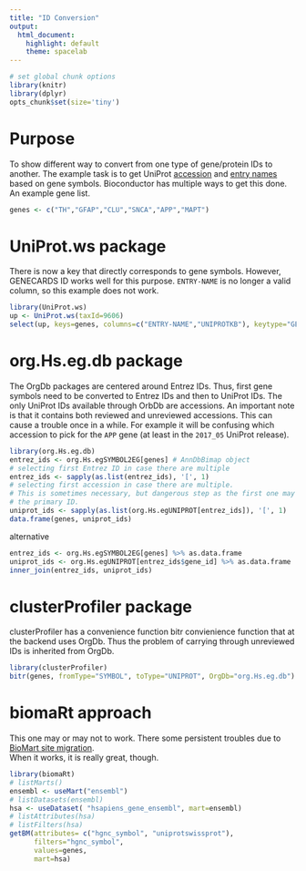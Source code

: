 ```yaml
---
title: "ID Conversion"
output: 
  html_document: 
    highlight: default
    theme: spacelab
---
```




<!--
%\VignetteEngine{knitr::rmarkdown}
%\VignetteIndexEntry{ID conversion}
%\VignetteKeyword{MSnSet.utils}
%\VignettePackage{MSnSet.utils}
-->

```r
# set global chunk options
library(knitr)
library(dplyr)
opts_chunk$set(size='tiny')
```

# Purpose
To show different way to convert from one type of gene/protein IDs to another.
The example task is to get UniProt [accession](http://www.uniprot.org/help/accession_numbers) 
and [entry names](http://www.uniprot.org/help/entry_name) based on
gene symbols. Bioconductor has multiple ways to get this done.
An example gene list.
```r
genes <- c("TH","GFAP","CLU","SNCA","APP","MAPT")
```

# UniProt.ws package
There is now a key that directly corresponds to gene symbols. 
However, GENECARDS ID works well for this purpose. `ENTRY-NAME` is no longer a valid column, so this example does not work.
```r
library(UniProt.ws)
up <- UniProt.ws(taxId=9606)
select(up, keys=genes, columns=c("ENTRY-NAME","UNIPROTKB"), keytype="GENECARDS")
```

# org.Hs.eg.db package
The OrgDb packages are centered around Entrez IDs. Thus, first gene symbols
need to be converted to Entrez IDs and then to UniProt IDs. The only UniProt IDs
available through OrbDb are accessions. An important note is that it contains
both reviewed and unreviewed accessions. This can cause a trouble once in a while.
For example it will be confusing which accession to pick for the `APP` gene 
(at least in the `2017_05` UniProt release).
```r
library(org.Hs.eg.db)
entrez_ids <- org.Hs.egSYMBOL2EG[genes] # AnnDbBimap object
# selecting first Entrez ID in case there are multiple
entrez_ids <- sapply(as.list(entrez_ids), '[', 1)
# selecting first accession in case there are multiple. 
# This is sometimes necessary, but dangerous step as the first one may not be
# the primary ID.
uniprot_ids <- sapply(as.list(org.Hs.egUNIPROT[entrez_ids]), '[', 1)
data.frame(genes, uniprot_ids)
```
alternative
```r
entrez_ids <- org.Hs.egSYMBOL2EG[genes] %>% as.data.frame
uniprot_ids <- org.Hs.egUNIPROT[entrez_ids$gene_id] %>% as.data.frame
inner_join(entrez_ids, uniprot_ids)
```


# clusterProfiler package
clusterProfiler has a convenience function bitr convienience function that at
the backend uses OrgDb. Thus the problem of carrying through unreviewed IDs is 
inherited from OrgDb.
```r
library(clusterProfiler)
bitr(genes, fromType="SYMBOL", toType="UNIPROT", OrgDb="org.Hs.eg.db")
```


# biomaRt approach
This one may or may not to work.  There some persistent troubles due to [BioMart 
site migration](http://www.biomart.org/news.html).  
When it works, it is really great, though.
```r
library(biomaRt)
# listMarts()
ensembl <- useMart("ensembl")
# listDatasets(ensembl)
hsa <- useDataset( "hsapiens_gene_ensembl", mart=ensembl)
# listAttributes(hsa)
# listFilters(hsa)
getBM(attributes= c("hgnc_symbol", "uniprotswissprot"), 
      filters="hgnc_symbol", 
      values=genes, 
      mart=hsa)
```


